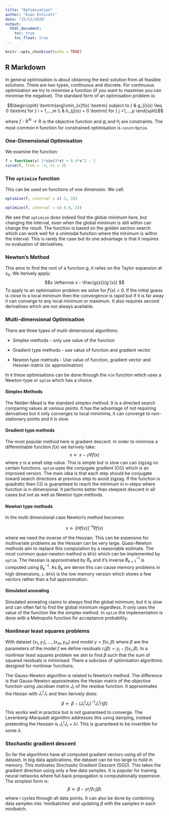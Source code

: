 ```yaml
---
title: "Optimisation"
author: "Euan Enticott"
date: "15/12/2020"
output: 
  html_document:
    toc: true
    toc_float: true
---
```


```r
knitr::opts_chunk$set(echo = TRUE)
```

## R Markdown
In general optimisation is about obtaining the best solution from all feasible solutions. There are two types, continuous and discrete. For continuous optimisation we try to minimise a function (if you want to maximise you can minimise the negative). The standard form of an optimisation problem is:

$$\begin{split} \textrm{arg}\min_{x}f(x) \textrm{ subject to } & g_{i}(x) \leq 0 \textrm{ for } i = 1,...,m \\  & h_{j}(x) = 0 \textrm{ for } j =1,...,p \end{split}$$

where $f:\mathbb{R}^{N} \rightarrow \mathbb{R}$ is the objective function and $g_{i}$ and $h_{j}$ are constraints. The most common `R` function for constrained optimisation is `constrOptim`.

### One-Dimensional Optimisation
We examine the function:
```r
f = function(x) 2*sin(3*x) + 0.4*x^2 - 2
curve(f, from = -3, to = 3)
```

### The `optimize` function
This can be used on functions of one dimension. We call:
```r
optimize(f, interval = c(-3, 3))

optimize(f, interval = c(-0.8, 2))

```

We see that `optimize` does indeed find the global minimum here, but changing the interval, even when the global minimum is still within can change the result. The function is based on the golden section search which can work well for a unimodal function where the minimum is within the interval. This is rarely the case but its one advantage is that it requires no evaluation of derivatives. 

### Newton's Method
This aims to find the root of a function $g$, it relies on the Taylor expansion at $x_{0}$. We iterively apply:
$$x \leftarrow x - \frac{g(x)}{g'(x)} $$
To apply to an optimisation problem we solve for $f'(x)$ = 0. If the initial guess is close to a local minimum then the convergence is rapid but if it is far away it can converge to any local minimum or maximum. It also requires second derivatives which are not always available.

### Multi-dimensional Optimisation
There are three types of multi-dimensional algorithms:

* Simplex methods - only use value of the function

* Gradient type methods - use value of function and gradient vector

* Newton type methods - Use value of function, gradient vector and Hessian matrix (or approximation)

In `R` these optimisations can be done through the `nlm` function which uses a Newton-type or `optim` which has a choice.

#### Simplex Methods
The Nelder-Mead is the standard simplex method. It is a directed search comparing values at various points. It has the advantage of not requiring derivatives but it only converges to local minimima, it can converge to non-stationary points and it is slow. 

#### Gradient type methods
The most popular method here is gradient descent. In order to minimise a differentiable function $f(x)$ we iterively take:
$$x \leftarrow x - \gamma\nabla f(x) $$
where $\gamma$ is a small step value. This is simple but is slow can can zigzag on certain functions. `optim` uses the conjugate gradient (CG) which is an improved version. The main idea is that each step should be conjugate toward search directions at previous step to avoid zigzag. If the function is quadratic then CG is guaranteed to reach the minimum in n-steps where function is n-dimensional. It performs better than steepest descent in all cases but not as well as Newton type methods.

#### Newton type methods
In the multi dimensional case Newton's method becomes:

$$x \leftarrow [H f(x)]^{-1} \nabla f(x) $$

where we need the inverse of the Hessian. This can be expensive for multivariate problems as the Hessian can be very large. Quasi-Newton methods aim to replace this computation by a reasonable estimate. The most common quasi-newton method is `BFGS` which can be implemented by `optim`. The Hessian is approximated by $B_{k}$ and it's inverse $B_{k+1}^{-1}$ is computed using $B_{k}^{-1}$. As $B_{k}$ are dense this can cause memory problems in high dimensions, `L-BFGS` is the low memory version which stores a few vectors rather than a full approximation.

#### Simulated annealing
Simulated annealing claims to always find the global minimum, but it is slow and can often fail to find the global minimum regardless. It only uses the value of the function like the simplex method. In `optim` the implementation is done with a Metropolis function for acceptance probability. 

### Nonlinear least squares problems
With dataset $(x_{1}, y_{1}), ...,(x_{m}, y_{m})$ and model $y = f(x,  \beta)$ where $\beta$ are the parameters of the model $f$ we define residuals $r_{i} (\beta) = y_{i} - f(x_{i}, \beta)$. In a nonlinear least squares problem we aim to find $\beta$ such that the sum of squared residuals is minimised. There a subclass of optimisation algorithms designed for nonlinear functions. 

The Gauss-Newton algorithm is related to Newton's method. The difference is that Gauss-Newton approximates the Hesian matrix of the objective functoin using Jacobian matrix $J_{r}$ of the residue function. It approximates the Hesian with $J_{r}^{t}J_{r}$ and then iterively does:
$$\beta \leftarrow \beta - (J_{r}^{t}J_{r})^{-1}J_{r}^{t}r(\beta)$$
This works well in practice but is not guaranteed to converge. The Levenberg-Marquadt algorithm addresses this using damping, instead pretending the Hessian is $J_{r}^{t}J_{r} + \lambda I$. This is guaranteed to be invertible for some $\lambda$.

### Stochastic gradient descent
So far the algorithms have all computed gradient vectors using all of the dataset. In big data applications, the dataset can be too large to hold in memory. This motivates Stochastic Gradient Descent (SGD). This takes the gradient direction using only a few data samples. It is popular for training neural networks where full back propogation is computationally expensive. The simplest form is:
$$\beta \leftarrow \beta - \gamma r_{i} \nabla r_{i}(\beta)$$
where $i$ cycles through all data points. It can also be done by combining data samples into 'minibatches' and updating $\beta$ with the samples in each minibatch.